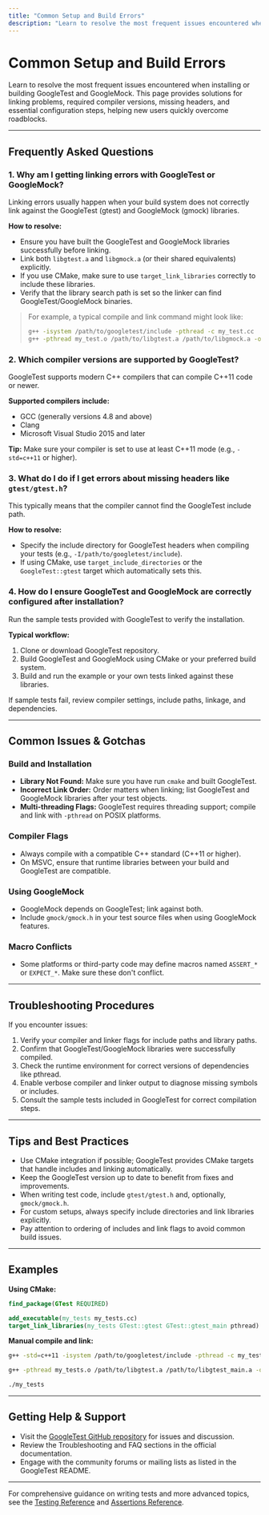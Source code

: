 ```yaml
---
title: "Common Setup and Build Errors"
description: "Learn to resolve the most frequent issues encountered when installing or building GoogleTest and GoogleMock. This page provides solutions for linking problems, required compiler versions, missing headers, and essential configuration steps, helping new users quickly overcome roadblocks."
---
```


# Common Setup and Build Errors

Learn to resolve the most frequent issues encountered when installing or building GoogleTest and GoogleMock. This page provides solutions for linking problems, required compiler versions, missing headers, and essential configuration steps, helping new users quickly overcome roadblocks.

---

## Frequently Asked Questions

### 1. Why am I getting linking errors with GoogleTest or GoogleMock?

Linking errors usually happen when your build system does not correctly link against the GoogleTest (gtest) and GoogleMock (gmock) libraries.

**How to resolve:**

- Ensure you have built the GoogleTest and GoogleMock libraries successfully before linking.
- Link both `libgtest.a` and `libgmock.a` (or their shared equivalents) explicitly.
- If you use CMake, make sure to use `target_link_libraries` correctly to include these libraries.
- Verify that the library search path is set so the linker can find GoogleTest/GoogleMock binaries.

> For example, a typical compile and link command might look like:
>
> ```bash
> g++ -isystem /path/to/googletest/include -pthread -c my_test.cc
> g++ -pthread my_test.o /path/to/libgtest.a /path/to/libgmock.a -o my_test
> ```

### 2. Which compiler versions are supported by GoogleTest?

GoogleTest supports modern C++ compilers that can compile C++11 code or newer.

**Supported compilers include:**

- GCC (generally versions 4.8 and above)
- Clang
- Microsoft Visual Studio 2015 and later

**Tip:** Make sure your compiler is set to use at least C++11 mode (e.g., `-std=c++11` or higher).

### 3. What do I do if I get errors about missing headers like `gtest/gtest.h`?

This typically means that the compiler cannot find the GoogleTest include path.

**How to resolve:**

- Specify the include directory for GoogleTest headers when compiling your tests (e.g., `-I/path/to/googletest/include`).
- If using CMake, use `target_include_directories` or the `GoogleTest::gtest` target which automatically sets this.

### 4. How do I ensure GoogleTest and GoogleMock are correctly configured after installation?

Run the sample tests provided with GoogleTest to verify the installation.

**Typical workflow:**

1. Clone or download GoogleTest repository.
2. Build GoogleTest and GoogleMock using CMake or your preferred build system.
3. Build and run the example or your own tests linked against these libraries.

If sample tests fail, review compiler settings, include paths, linkage, and dependencies.

---

## Common Issues & Gotchas

### Build and Installation

- **Library Not Found:** Make sure you have run `cmake` and built GoogleTest.
- **Incorrect Link Order:** Order matters when linking; list GoogleTest and GoogleMock libraries after your test objects.
- **Multi-threading Flags:** GoogleTest requires threading support; compile and link with `-pthread` on POSIX platforms.

### Compiler Flags

- Always compile with a compatible C++ standard (C++11 or higher).
- On MSVC, ensure that runtime libraries between your build and GoogleTest are compatible.

### Using GoogleMock

- GoogleMock depends on GoogleTest; link against both.
- Include `gmock/gmock.h` in your test source files when using GoogleMock features.

### Macro Conflicts

- Some platforms or third-party code may define macros named `ASSERT_*` or `EXPECT_*`. Make sure these don't conflict.

---

## Troubleshooting Procedures

If you encounter issues:

1. Verify your compiler and linker flags for include paths and library paths.
2. Confirm that GoogleTest/GoogleMock libraries were successfully compiled.
3. Check the runtime environment for correct versions of dependencies like pthread.
4. Enable verbose compiler and linker output to diagnose missing symbols or includes.
5. Consult the sample tests included in GoogleTest for correct compilation steps.

---

## Tips and Best Practices

- Use CMake integration if possible; GoogleTest provides CMake targets that handle includes and linking automatically.
- Keep the GoogleTest version up to date to benefit from fixes and improvements.
- When writing test code, include `gtest/gtest.h` and, optionally, `gmock/gmock.h`.
- For custom setups, always specify include directories and link libraries explicitly.
- Pay attention to ordering of includes and link flags to avoid common build issues.

---

## Examples

**Using CMake:**

```cmake
find_package(GTest REQUIRED)

add_executable(my_tests my_tests.cc)
target_link_libraries(my_tests GTest::gtest GTest::gtest_main pthread)
```

**Manual compile and link:**

```bash
g++ -std=c++11 -isystem /path/to/googletest/include -pthread -c my_tests.cpp

g++ -pthread my_tests.o /path/to/libgtest.a /path/to/libgtest_main.a -o my_tests

./my_tests
```

---

## Getting Help & Support

- Visit the [GoogleTest GitHub repository](https://github.com/google/googletest) for issues and discussion.
- Review the Troubleshooting and FAQ sections in the official documentation.
- Engage with the community forums or mailing lists as listed in the GoogleTest README.

---

For comprehensive guidance on writing tests and more advanced topics, see the [Testing Reference](../reference/testing.md) and [Assertions Reference](../reference/assertions.md).

